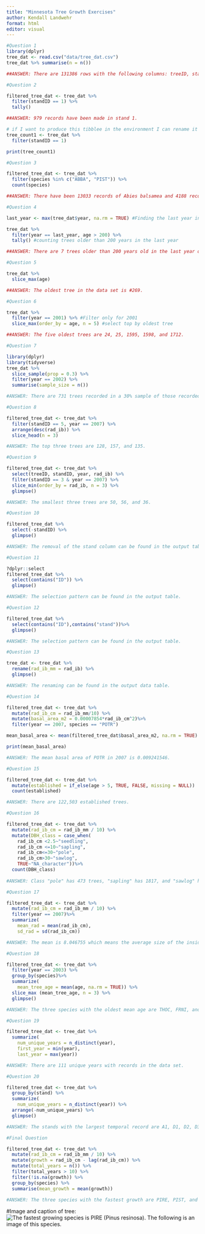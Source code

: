 ```yaml
---
title: "Minnesota Tree Growth Exercises"
author: Kendall Landwehr 
format: html
editor: visual
---
```


```r
#Question 1
library(dplyr)
tree_dat <- read.csv("data/tree_dat.csv")
tree_dat %>% summarise(n = n()) 

##ANSWER: There are 131386 rows with the following columns: treeID, standID, stand, year, species, age, inc, and rad_ib.
```

```r
#Question 2

filtered_tree_dat <- tree_dat %>%
  filter(standID == 1) %>%
  tally()

##ANSWER: 979 records have been made in stand 1. 
```

```r
# if I want to produce this tibblee in the environment I can rename it (this is called and assignment) and print it 
tree_count1 <- tree_dat %>%
  filter(standID == 1)

print(tree_count1)
```

```r
#Question 3

filtered_tree_dat <- tree_dat %>%
  filter(species %in% c("ABBA", "PIST")) %>%
  count(species)

##ANSWER: There have been 13033 records of Abies balsamea and 4188 records of Pinus strobus. 
```

```r
#Question 4

last_year <- max(tree_dat$year, na.rm = TRUE) #Finding the last year in the data set; $ notates choosing the column "year" within the data; other statement is getting rid of values that don't exist

tree_dat %>%
  filter(year == last_year, age > 200) %>%
  tally() #counting trees older than 200 years in the last year

##ANSWER: There are 7 trees older than 200 years old in the last year of the dataset. 
```

```r
#Question 5

tree_dat %>%
  slice_max(age)

##ANSWER: The oldest tree in the data set is #269. 
```

```r
#Question 6

tree_dat %>% 
  filter(year == 2001) %>% #Filter only for 2001
  slice_max(order_by = age, n = 5) #select top by oldest tree

##ANSWER: The five oldest trees are 24, 25, 1595, 1598, and 1712. 
```

```r
#Question 7

library(dplyr)
library(tidyverse)
tree_dat %>%
  slice_sample(prop = 0.3) %>%
  filter(year == 2002) %>%   
  summarise(sample_size = n())

#ANSWER: There are 731 trees recorded in a 30% sample of those recorded in 2002. 
```

```r
#Question 8

filtered_tree_dat <- tree_dat %>% 
  filter(standID == 5, year == 2007) %>%
  arrange(desc(rad_ib)) %>%
  slice_head(n = 3)

#ANSWER: The top three trees are 128, 157, and 135.
```

```r
#Question 9

filtered_tree_dat <- tree_dat %>%
  select(treeID, standID, year, rad_ib) %>%
  filter(standID == 3 & year == 2007) %>% 
  slice_min(order_by = rad_ib, n = 3) %>%
  glimpse() 

#ANSWER: The smallest three trees are 50, 56, and 36.
```

```r
#Question 10

filtered_tree_dat %>%
  select(-standID) %>%
  glimpse()

#ANSWER: The removal of the stand column can be found in the output table. 
```

```r
#Question 11 

?dplyr::select
filtered_tree_dat %>%
  select(contains("ID")) %>%
  glimpse()

#ANSWER: The selection pattern can be found in the output table. 
```

```r
#Question 12

filtered_tree_dat %>%
  select(contains("ID"),contains("stand"))%>%
  glimpse()

#ANSWER: The selection pattern can be found in the output table. 
```

```r
#Question 13

tree_dat <- tree_dat %>%
  rename(rad_ib_mm = rad_ib) %>%
  glimpse()

#ANSWER: The renaming can be found in the output data table. 
```

```r
#Question 14

filtered_tree_dat <- tree_dat %>% 
  mutate(rad_ib_cm = rad_ib_mm/10) %>%
  mutate(basal_area_m2 = 0.00007854*rad_ib_cm^2)%>%
  filter(year == 2007, species == "POTR")

mean_basal_area <- mean(filtered_tree_dat$basal_area_m2, na.rm = TRUE)

print(mean_basal_area)

#ANSWER: The mean basal area of POTR in 2007 is 0.009241546.
```

```r
#Question 15

filtered_tree_dat <- tree_dat %>%
  mutate(established = if_else(age > 5, TRUE, FALSE, missing = NULL)) |>
  count(established)

#ANSWER: There are 122,503 established trees.
```

```r
#Question 16

filtered_tree_dat <- tree_dat %>% 
  mutate(rad_ib_cm = rad_ib_mm / 10) %>%
  mutate(DBH_class = case_when(
    rad_ib_cm <2.5~"seedling", 
    rad_ib_cm <=10~"sapling",
    rad_ib_cm<=30~"pole",
    rad_ib_cm>30~"sawlog",
    TRUE~"NA_character"))%>%
  count(DBH_class)
  
#ANSWER: Class "pole" has 473 trees, "sapling" has 1817, and "sawlog" has 1 tree.
```

```r
#Question 17

filtered_tree_dat <- tree_dat %>%
  mutate(rad_ib_cm = rad_ib_mm / 10) %>%
  filter(year == 2007)%>%
  summarize(
    mean_rad = mean(rad_ib_cm),
    sd_rad = sd(rad_ib_cm))

#ANSWER: The mean is 8.046755 which means the average size of the inside bark radius at breast height is 8.046755. The standard deviation is 3.069321 which means the average variation of each value from the mean is 3.069321.
```

```r
#Question 18

filtered_tree_dat <- tree_dat %>%
  filter(year == 2003) %>%
  group_by(species)%>%
  summarize(
    mean_tree_age = mean(age, na.rm = TRUE)) %>%
  slice_max (mean_tree_age, n = 3) %>%
  glimpse()

#ANSWER: The three species with the oldest mean age are THOC, FRNI, and PIST. 
```

```r
#Question 19

filtered_tree_dat <- tree_dat %>%
  summarize(
    num_unique_years = n_distinct(year),
    first_year = min(year), 
    last_year = max(year))

#ANSWER: There are 111 unique years with records in the data set. 
```

```r
#Question 20

filtered_tree_dat <- tree_dat %>%
  group_by(stand) %>%
  summarize(
    num_unique_years = n_distinct(year)) %>%
  arrange(-num_unique_years) %>%
  glimpse()

#ANSWER: The stands with the largest temporal record are A1, D1, D2, D3, and F1. 
```

```r
#Final Question

filtered_tree_dat <- tree_dat %>%
  mutate(rad_ib_cm = rad_ib_mm / 10) %>%
  mutate(growth = rad_ib_cm - lag(rad_ib_cm)) %>%
  mutate(total_years = n()) %>%
  filter(total_years > 10) %>%
  filter(!is.na(growth)) %>%
  group_by(species) %>%
  summarise(mean_growth = mean(growth))

#ANSWER: The three species with the fastest growth are PIRE, PIST, and POTR. The three species with the slowest growth are QURU, ACSA, and ACRU. 
```
#Image and caption of tree:
![The fastest growing species is PIRE (Pinus resinosa). The following is an image of this species.](img/Red-Pine1.jpg)
